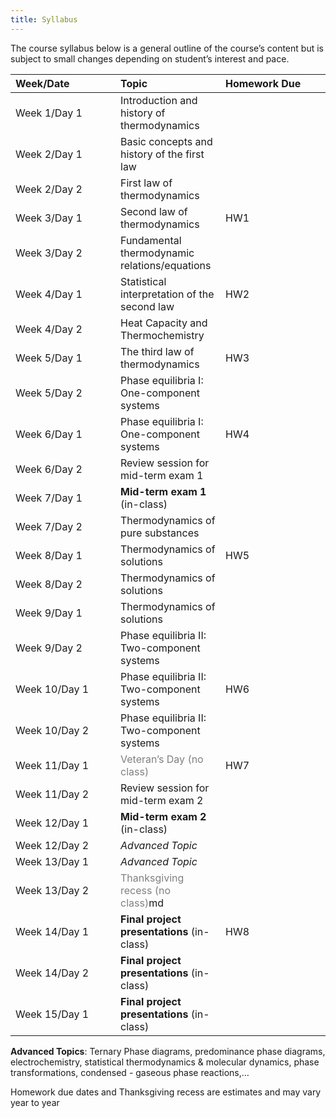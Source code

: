 ```yaml
---
title: Syllabus
---
```


The course syllabus below is a general outline of the course's content but is subject to small changes
depending on student's interest and pace.

| Week/Date | Topic | Homework Due |
| :--- | :--- | :--- |
| Week 1/Day 1  | Introduction and history of thermodynamics |  |
| Week 2/Day 1  | Basic concepts and history of the first law |  |
| Week 2/Day 2  | First law of thermodynamics |  |
| Week 3/Day 1  | Second law of thermodynamics | HW1 |
| Week 3/Day 2  | Fundamental thermodynamic relations/equations |  |
| Week 4/Day 1  | Statistical interpretation of the second law | HW2 |
| Week 4/Day 2  | Heat Capacity and Thermochemistry |  |
| Week 5/Day 1  | The third law of thermodynamics | HW3 |
| Week 5/Day 2  | Phase equilibria I: One-component systems |  |
| Week 6/Day 1  | Phase equilibria I: One-component systems | HW4 |
| Week 6/Day 2  | Review session for mid-term exam 1 |  |
| Week 7/Day 1  | **Mid-term exam 1** (in-class)  |  |
| Week 7/Day 2  | Thermodynamics of pure substances |  |
| Week 8/Day 1  | Thermodynamics of solutions | HW5 |
| Week 8/Day 2  | Thermodynamics of solutions |  |
| Week 9/Day 1  | Thermodynamics of solutions |  |
| Week 9/Day 2  | Phase equilibria II: Two-component systems |  |
| Week 10/Day 1 | Phase equilibria II: Two-component systems | HW6 |
| Week 10/Day 2 | Phase equilibria II: Two-component systems |  |
| Week 11/Day 1 | <span style="color:gray">Veteran's Day (no class)</span> | HW7 |
| Week 11/Day 2 | Review session for mid-term exam 2 |  |
| Week 12/Day 1 | **Mid-term exam 2** (in-class) |  |
| Week 12/Day 2 | *Advanced Topic* |  |
| Week 13/Day 1 | *Advanced Topic* |  |
| Week 13/Day 2 | <span style="color:gray">Thanksgiving recess (no class)</span>md |  |
| Week 14/Day 1 | **Final project presentations** (in-class) | HW8 |
| Week 14/Day 2 | **Final project presentations** (in-class) |  |
| Week 15/Day 1 | **Final project presentations** (in-class) |  |

**Advanced Topics**: Ternary Phase diagrams, predominance phase diagrams, electrochemistry,
statistical thermodynamics & molecular dynamics, phase transformations, condensed - gaseous phase reactions,...

::: {.callout-note}
Homework due dates and Thanksgiving recess are estimates and may vary year to year
:::

